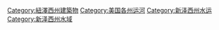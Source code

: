 [[Category:紐澤西州建築物|Category:紐澤西州建築物]]
[[Category:美国各州运河|Category:美国各州运河]]
[[Category:新泽西州水运|Category:新泽西州水运]]
[[Category:新泽西州水域|Category:新泽西州水域]]